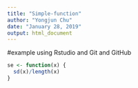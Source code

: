 ```yaml
---
title: "Simple-function"
author: "Yongjun Chu"
date: "January 28, 2019"
output: html_document
---
```

#example using Rstudio and Git and GitHub

```r
se <- function(x) {
  sd(x)/length(x)
}
```